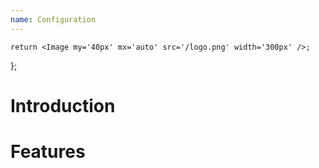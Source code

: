 ```yaml
---
name: Configuration
---
```



<NextSeo
	title='Configuring Herald'
	description='Simple, open-source platform to announce product updates'
/>

	return <Image my='40px' mx='auto' src='/logo.png' width='300px' />;
};

<Logo />

# Introduction

# Features
